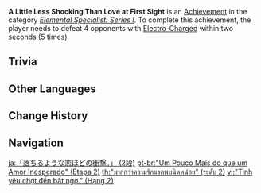 {{Achievement Infobox
|title        = A Little Less Shocking Than Love at First Sight
|id           = 82038
|order id     = 2038
|category     = Elemental Specialist: Series I
|description  = Defeat 4 opponents with [[Electro-Charged]] within 2s (×5).
|requirements = 
|primogems    = 10
|tracking     = Tracks the number of times the player defeated 4 opponents in this way.
|topic        = 
|set          = A Little Less Shocking Than Love at First Sight
|tier         = 2
|tiers_total  = 3
}}
'''A Little Less Shocking Than Love at First Sight''' is an [[Achievement]] in the category ''[[Elemental Specialist: Series I]]''. To complete this achievement, the player needs to defeat 4 opponents with [[Electro-Charged]] within two seconds (5 times).

==Trivia==
{{Transclude|A Little Less Shocking Than Love at First Sight|Trivia}}
<!--
==Video Guides==
{{EVT
|video1   = 
|caption1 = 
}}
-->
==Other Languages==
{{Transclude|A Little Less Shocking Than Love at First Sight|Other Languages}}

==Change History==
{{Change History|1.0}}
<!--
==References==
{{Reflist}}
-->
==Navigation==
{{Achievement Navbox}}

[[ja:「落ちるような恋ほどの衝撃。」 (2段)]]
[[pt-br:"Um Pouco Mais do que um Amor Inesperado" (Etapa 2)]]
[[th:"มากกว่าความรักแรกพบนิดหน่อย" (ระดับ 2)]]
[[vi:"Tình yêu chợt đến bất ngờ." (Hạng 2)]]